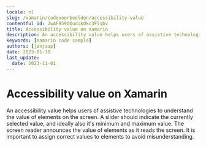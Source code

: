 ```yaml
---
locale: nl
slug: /xamarin/codevoorbeelden/accessibility-value
contentful_id: 2wAF959OOudqkOkc3Flqbv
title: Accessibility value on Xamarin
description: An accessibility value helps users of assistive technologies to understand the value of elements on the screen.
keywords: [Xamarin code sample]
authors: [janjaap]
date: 2023-01-30
last_update:
  date: 2023-11-01
---
```


# Accessibility value on Xamarin

An accessibility value helps users of assistive technologies to understand the value of elements on the screen. A slider should indicate the currently selected value, and ideally also it's minimum and maximum value. The screen reader announces the value of elements as it reads the screen. It is important to assign correct values to elements to avoid misunderstanding.

<CodeSample id="accessibility-value" locale="nl" platform="xamarin"/>
